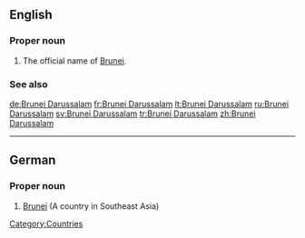 ==English==

===Proper noun===
{{en-proper noun}}

# The official name of [[Brunei]].

===See also===
{{pedia}}

[[Category:Countries]]

[[de:Brunei Darussalam]]
[[fr:Brunei Darussalam]]
[[lt:Brunei Darussalam]]
[[ru:Brunei Darussalam]]
[[sv:Brunei Darussalam]]
[[tr:Brunei Darussalam]]
[[zh:Brunei Darussalam]]

----
{{rfc-auto|sort languages}}
==German==

===Proper noun===
{{infl|de|proper noun}}

# [[Brunei]] (A country in Southeast Asia)

{{tbot entry|German|Brunei|2008|October|de}}